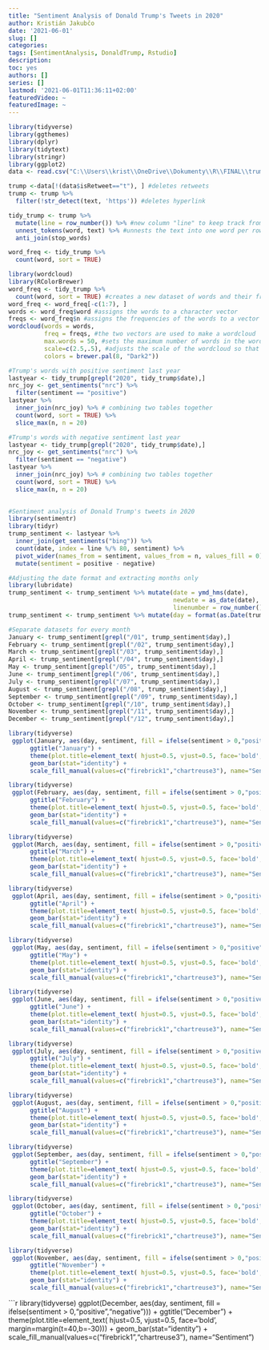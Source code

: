 ```yaml
---
title: "Sentiment Analysis of Donald Trump's Tweets in 2020"
author: Kristián Jakubčo
date: '2021-06-01'
slug: []
categories: 
tags: [SentimentAnalysis, DonaldTrump, Rstudio]
description:
toc: yes
authors: []
series: []
lastmod: '2021-06-01T11:36:11+02:00'
featuredVideo: ~
featuredImage: ~
---
```

```r

library(tidyverse)
library(ggthemes)
library(dplyr)
library(tidytext)
library(stringr) 
library(ggplot2) 
data <- read.csv("C:\\Users\\krist\\OneDrive\\Dokumenty\\R\\FINAL\\trump_tweets.csv") #loads the data
```

```r
trump <-data[!(data$isRetweet=="t"), ] #deletes retweets
trump <- trump %>% 
  filter(!str_detect(text, 'https')) #deletes hyperlink

tidy_trump <- trump %>%
  mutate(line = row_number()) %>% #new column "line" to keep track from which lines words come from  
  unnest_tokens(word, text) %>% #unnests the text into one word per row
  anti_join(stop_words)

word_freq <- tidy_trump %>%
  count(word, sort = TRUE)
```

```r
library(wordcloud)
library(RColorBrewer)
word_freq <- tidy_trump %>%
  count(word, sort = TRUE) #creates a new dataset of words and their frequencies
word_freq <- word_freq[-c(1:7), ]
words <- word_freq$word #assigns the words to a character vector
freqs <- word_freq$n #assigns the frequencies of the words to a vector of integers
wordcloud(words = words,
          freq = freqs, #the two vectors are used to make a wordcloud
          max.words = 50, #sets the maximum number of words in the wordcloud
          scale=c(2.5,.5), #adjusts the scale of the wordcloud so that all words can fit in
          colors = brewer.pal(8, "Dark2"))
```

```r
#Trump's words with positive sentiment last year
lastyear <- tidy_trump[grepl("2020", tidy_trump$date),]
nrc_joy <- get_sentiments("nrc") %>% 
  filter(sentiment == "positive")
lastyear %>%
  inner_join(nrc_joy) %>% # combining two tables together 
  count(word, sort = TRUE) %>%
  slice_max(n, n = 20)
```

```r
#Trump's words with negative sentiment last year
lastyear <- tidy_trump[grepl("2020", tidy_trump$date),]
nrc_joy <- get_sentiments("nrc") %>% 
  filter(sentiment == "negative")
lastyear %>%
  inner_join(nrc_joy) %>% # combining two tables together 
  count(word, sort = TRUE) %>%
  slice_max(n, n = 20)
  
```

```r
#Sentiment analysis of Donald Trump's tweets in 2020
library(sentimentr)
library(tidyr)
trump_sentiment <- lastyear %>%
  inner_join(get_sentiments("bing")) %>%
  count(date, index = line %/% 80, sentiment) %>%
  pivot_wider(names_from = sentiment, values_from = n, values_fill = 0) %>% 
  mutate(sentiment = positive - negative)

#Adjusting the date format and extracting months only
library(lubridate)
trump_sentiment <- trump_sentiment %>% mutate(date = ymd_hms(date),
                                              newdate = as_date(date),
                                              linenumber = row_number())
trump_sentiment <- trump_sentiment %>% mutate(day = format(as.Date(trump_sentiment$date, format="%Y/%m/%d"), "%d/%m"))
```

```r
#Separate datasets for every month
January <- trump_sentiment[grepl("/01", trump_sentiment$day),]
February <- trump_sentiment[grepl("/02", trump_sentiment$day),]
March <- trump_sentiment[grepl("/03", trump_sentiment$day),]
April <- trump_sentiment[grepl("/04", trump_sentiment$day),]
May <- trump_sentiment[grepl("/05", trump_sentiment$day),]
June <- trump_sentiment[grepl("/06", trump_sentiment$day),]
July <- trump_sentiment[grepl("/07", trump_sentiment$day),]
August <- trump_sentiment[grepl("/08", trump_sentiment$day),]
September <- trump_sentiment[grepl("/09", trump_sentiment$day),]
October <- trump_sentiment[grepl("/10", trump_sentiment$day),]
November <- trump_sentiment[grepl("/11", trump_sentiment$day),]
December <- trump_sentiment[grepl("/12", trump_sentiment$day),]
```

```r

library(tidyverse)
 ggplot(January, aes(day, sentiment, fill = ifelse(sentiment > 0,"positive","negative"))) +
      ggtitle("January") +
      theme(plot.title=element_text( hjust=0.5, vjust=0.5, face='bold', margin=margin(t=40,b=-30))) +
      geom_bar(stat="identity") +
      scale_fill_manual(values=c("firebrick1","chartreuse3"), name="Sentiment") 
```
 
 
    
```r

library(tidyverse)
 ggplot(February, aes(day, sentiment, fill = ifelse(sentiment > 0,"positive","negative"))) +
      ggtitle("February") +
      theme(plot.title=element_text( hjust=0.5, vjust=0.5, face='bold', margin=margin(t=40,b=-30))) +
      geom_bar(stat="identity") +
      scale_fill_manual(values=c("firebrick1","chartreuse3"), name="Sentiment") 
```
    
```r

library(tidyverse)
 ggplot(March, aes(day, sentiment, fill = ifelse(sentiment > 0,"positive","negative"))) +
      ggtitle("March") +
      theme(plot.title=element_text( hjust=0.5, vjust=0.5, face='bold', margin=margin(t=40,b=-30))) +
      geom_bar(stat="identity") +
      scale_fill_manual(values=c("firebrick1","chartreuse3"), name="Sentiment") 
```
    
```r

library(tidyverse)
 ggplot(April, aes(day, sentiment, fill = ifelse(sentiment > 0,"positive","negative"))) +
      ggtitle("April") +
      theme(plot.title=element_text( hjust=0.5, vjust=0.5, face='bold', margin=margin(t=40,b=-30))) +
      geom_bar(stat="identity") +
      scale_fill_manual(values=c("firebrick1","chartreuse3"), name="Sentiment") 
```
    
```r

library(tidyverse)
 ggplot(May, aes(day, sentiment, fill = ifelse(sentiment > 0,"positive","negative"))) +
      ggtitle("May") +
      theme(plot.title=element_text( hjust=0.5, vjust=0.5, face='bold', margin=margin(t=40,b=-30))) +
      geom_bar(stat="identity") +
      scale_fill_manual(values=c("firebrick1","chartreuse3"), name="Sentiment") 
```

```r

library(tidyverse)
 ggplot(June, aes(day, sentiment, fill = ifelse(sentiment > 0,"positive","negative"))) +
      ggtitle("June") +
      theme(plot.title=element_text( hjust=0.5, vjust=0.5, face='bold', margin=margin(t=40,b=-30))) +
      geom_bar(stat="identity") +
      scale_fill_manual(values=c("firebrick1","chartreuse3"), name="Sentiment") 
```
    
```r

library(tidyverse)
 ggplot(July, aes(day, sentiment, fill = ifelse(sentiment > 0,"positive","negative"))) +
      ggtitle("July") +
      theme(plot.title=element_text( hjust=0.5, vjust=0.5, face='bold', margin=margin(t=40,b=-30))) +
      geom_bar(stat="identity") +
      scale_fill_manual(values=c("firebrick1","chartreuse3"), name="Sentiment") 
```
    
```r

library(tidyverse)
 ggplot(August, aes(day, sentiment, fill = ifelse(sentiment > 0,"positive","negative"))) +
      ggtitle("August") +
      theme(plot.title=element_text( hjust=0.5, vjust=0.5, face='bold', margin=margin(t=40,b=-30))) +
      geom_bar(stat="identity") +
      scale_fill_manual(values=c("firebrick1","chartreuse3"), name="Sentiment") 
```
    
```r

library(tidyverse)
 ggplot(September, aes(day, sentiment, fill = ifelse(sentiment > 0,"positive","negative"))) +
      ggtitle("September") +
      theme(plot.title=element_text( hjust=0.5, vjust=0.5, face='bold', margin=margin(t=40,b=-30))) +
      geom_bar(stat="identity") +
      scale_fill_manual(values=c("firebrick1","chartreuse3"), name="Sentiment") 
```
    
```r

library(tidyverse)
 ggplot(October, aes(day, sentiment, fill = ifelse(sentiment > 0,"positive","negative"))) +
      ggtitle("October") +
      theme(plot.title=element_text( hjust=0.5, vjust=0.5, face='bold', margin=margin(t=40,b=-30))) +
      geom_bar(stat="identity") +
      scale_fill_manual(values=c("firebrick1","chartreuse3"), name="Sentiment") 
```
    
```r

library(tidyverse)
 ggplot(November, aes(day, sentiment, fill = ifelse(sentiment > 0,"positive","negative"))) +
      ggtitle("November") +
      theme(plot.title=element_text( hjust=0.5, vjust=0.5, face='bold', margin=margin(t=40,b=-30))) +
      geom_bar(stat="identity") +
      scale_fill_manual(values=c("firebrick1","chartreuse3"), name="Sentiment") 
```
    
```r

library(tidyverse)
 ggplot(December, aes(day, sentiment, fill = ifelse(sentiment > 0,"positive","negative"))) +
      ggtitle("December") +
      theme(plot.title=element_text( hjust=0.5, vjust=0.5, face='bold', margin=margin(t=40,b=-30))) +
      geom_bar(stat="identity") +
      scale_fill_manual(values=c("firebrick1","chartreuse3"), name="Sentiment") 